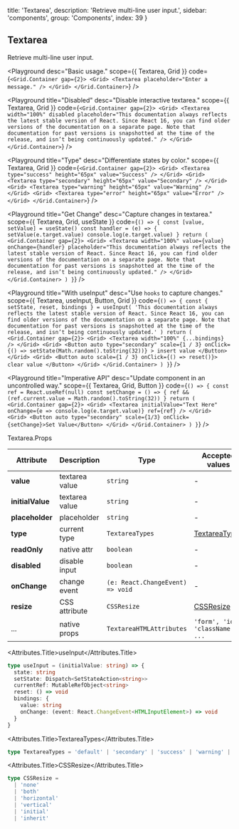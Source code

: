 
  title: 'Textarea',
  description: 'Retrieve multi-line user input.',
  sidebar: 'components',
  group: 'Components',
  index: 39
}

## Textarea

Retrieve multi-line user input.

<Playground
  desc="Basic usage."
  scope={{ Textarea, Grid }}
  code={`
<Grid.Container gap={2}>
  <Grid>
    <Textarea placeholder="Enter a message." />
  </Grid>
</Grid.Container>
`}
/>

<Playground
  title="Disabled"
  desc="Disable interactive textarea."
  scope={{ Textarea, Grid }}
  code={`
<Grid.Container gap={2}>
  <Grid>
    <Textarea
      width="100%"
      disabled
      placeholder="This documentation always reflects the latest stable version of React. Since React 16, you can find older versions of the documentation on a separate page. Note that documentation for past versions is snapshotted at the time of the release, and isn’t being continuously updated."
    />
  </Grid>
</Grid.Container>
`}
/>

<Playground
  title="Type"
  desc="Differentiate states by color."
  scope={{ Textarea, Grid }}
  code={`
<Grid.Container gap={2}>
  <Grid>
    <Textarea type="success" height="65px" value="Success" />
  </Grid>
  <Grid>
    <Textarea type="secondary" height="65px" value="Secondary" />
  </Grid>
  <Grid>
    <Textarea type="warning" height="65px" value="Warning" />
  </Grid>
  <Grid>
    <Textarea type="error" height="65px" value="Error" />
  </Grid>
</Grid.Container>
`}
/>

<Playground
  title="Get Change"
  desc="Capture changes in textarea."
  scope={{ Textarea, Grid, useState }}
  code={`
() => {
  const [value, setValue] = useState()
  const handler = (e) => {
    setValue(e.target.value)
    console.log(e.target.value)
  }
  return (
    <Grid.Container gap={2}>
      <Grid>
        <Textarea
          width="100%"
          value={value}
          onChange={handler}
          placeholder="This documentation always reflects the latest stable version of React. Since React 16, you can find older versions of the documentation on a separate page. Note that documentation for past versions is snapshotted at the time of the release, and isn’t being continuously updated."
        />
      </Grid>
    </Grid.Container>
  )
}
`}
/>

<Playground
  title="With useInput"
  desc="Use `hooks` to capture changes."
  scope={{ Textarea, useInput, Button, Grid }}
  code={`
() => {
  const { setState, reset, bindings } = useInput(
    'This documentation always reflects the latest stable version of React. Since React 16, you can find older versions of the documentation on a separate page. Note that documentation for past versions is snapshotted at the time of the release, and isn’t being continuously updated.'
  )
  return (
    <Grid.Container gap={2}>
      <Grid>
        <Textarea width="100%" {...bindings} />
      </Grid>
      <Grid>
        <Button
          auto
          type="secondary"
          scale={1 / 3}
          onClick={() => setState(Math.random().toString(32))}
        >
          insert value
        </Button>
      </Grid>
      <Grid>
        <Button auto scale={1 / 3} onClick={() => reset()}>
          clear value
        </Button>
      </Grid>
    </Grid.Container>
  )
}
`}
/>

<Playground
  title="Imperative API"
  desc="Update component in an uncontrolled way."
  scope={{ Textarea, Grid, Button }}
  code={`
() => {
  const ref = React.useRef(null)
  const setChange = () => {
    ref && (ref.current.value = Math.random().toString(32))
  }
  return (
    <Grid.Container gap={2}>
      <Grid>
        <Textarea initialValue="Text Here" onChange={e => console.log(e.target.value)} ref={ref} />
      </Grid>
      <Grid>
        <Button auto type="secondary" scale={1/3} onClick={setChange}>Set Value</Button>
      </Grid>
    </Grid.Container>
  )
}
`}
/>

<Attributes edit="/pages/docs/components/textarea.mdx">
<Attributes.Title alias="Input.Textarea">Textarea.Props</Attributes.Title>

| Attribute        | Description    | Type                             | Accepted values                  | Default   |
| ---------------- | -------------- | -------------------------------- | -------------------------------- | --------- |
| **value**        | textarea value | `string`                         | -                                | -         |
| **initialValue** | textarea value | `string`                         | -                                | -         |
| **placeholder**  | placeholder    | `string`                         | -                                | -         |
| **type**         | current type   | `TextareaTypes`                  | [TextareaTypes](#textareatypes)  | `default` |
| **readOnly**     | native attr    | `boolean`                        | -                                | `false`   |
| **disabled**     | disable input  | `boolean`                        | -                                | `false`   |
| **onChange**     | change event   | `(e: React.ChangeEvent) => void` | -                                | -         |
| **resize**       | CSS attribute  | `CSSResize`                      | [CSSResize](#cssresize)          | `none`    |
| ...              | native props   | `TextareaHTMLAttributes`         | `'form', 'id', 'className', ...` | -         |

<Attributes.Title>useInput</Attributes.Title>

```ts
type useInput = (initialValue: string) => {
  state: string
  setState: Dispatch<SetStateAction<string>>
  currentRef: MutableRefObject<string>
  reset: () => void
  bindings: {
    value: string
    onChange: (event: React.ChangeEvent<HTMLInputElement>) => void
  }
}
```

<Attributes.Title>TextareaTypes</Attributes.Title>

```ts
type TextareaTypes = 'default' | 'secondary' | 'success' | 'warning' | 'error'
```

<Attributes.Title>CSSResize</Attributes.Title>

```ts
type CSSResize =
  | 'none'
  | 'both'
  | 'horizontal'
  | 'vertical'
  | 'initial'
  | 'inherit'
```

</Attributes>

